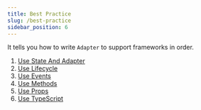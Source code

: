 ```yaml
---
title: Best Practice
slug: /best-practice
sidebar_position: 6
---
```



It tells you how to write `Adapter` to support frameworks in order.


1. [Use State And Adapter](/docs/best-practice/use-state)
2. [Use Lifecycle](/docs/best-practice/use-lifecycle)
3. [Use Events](/docs/best-practice/use-events)
4. [Use Methods](/docs/best-practice/use-methods)
5. [Use Props](/docs/best-practice/use-props)
6. [Use TypeScript](/docs/best-practice/use-typescript)
